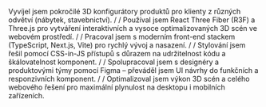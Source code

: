 Vyvíjel jsem pokročilé 3D konfigurátory produktů pro klienty z různých odvětví (nábytek, stavebnictví).
/
/
Používal jsem React Three Fiber (R3F) a Three.js pro vytváření interaktivních a vysoce optimalizovaných 3D scén ve webovém prostředí.
/
/
Pracoval jsem s moderním front-end stackem (TypeScript, Next.js, Vite) pro rychlý vývoj a nasazení.
/
/
Stylování jsem řešil pomocí CSS-in-JS přístupů s důrazem na udržitelnost kódu a škálovatelnost komponent.
/
/
Spolupracoval jsem s designéry a produktovými týmy pomocí Figma – převáděl jsem UI návrhy do funkčních a responzivních komponent.
/
/
Optimalizoval jsem výkon 3D scén a celého webového řešení pro maximální plynulost na desktopu i mobilních zařízeních.
